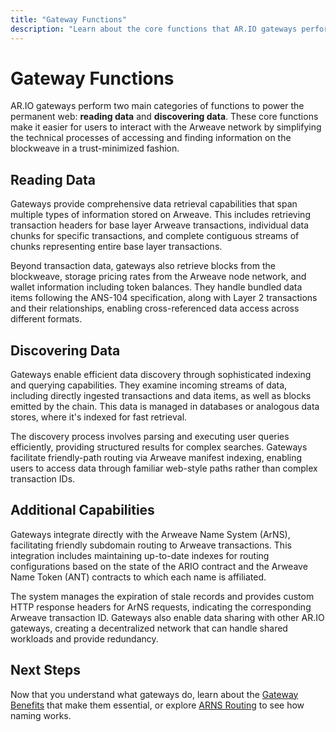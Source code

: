 ```yaml
---
title: "Gateway Functions"
description: "Learn about the core functions that AR.IO gateways perform: reading and discovering data on the permanent web"
---
```


# Gateway Functions

AR.IO gateways perform two main categories of functions to power the permanent web: **reading data** and **discovering data**. These core functions make it easier for users to interact with the Arweave network by simplifying the technical processes of accessing and finding information on the blockweave in a trust-minimized fashion.

## Reading Data

Gateways provide comprehensive data retrieval capabilities that span multiple types of information stored on Arweave. This includes retrieving transaction headers for base layer Arweave transactions, individual data chunks for specific transactions, and complete contiguous streams of chunks representing entire base layer transactions.

Beyond transaction data, gateways also retrieve blocks from the blockweave, storage pricing rates from the Arweave node network, and wallet information including token balances. They handle bundled data items following the ANS-104 specification, along with Layer 2 transactions and their relationships, enabling cross-referenced data access across different formats.

## Discovering Data

Gateways enable efficient data discovery through sophisticated indexing and querying capabilities. They examine incoming streams of data, including directly ingested transactions and data items, as well as blocks emitted by the chain. This data is managed in databases or analogous data stores, where it's indexed for fast retrieval.

The discovery process involves parsing and executing user queries efficiently, providing structured results for complex searches. Gateways facilitate friendly-path routing via Arweave manifest indexing, enabling users to access data through familiar web-style paths rather than complex transaction IDs.

## Additional Capabilities

Gateways integrate directly with the Arweave Name System (ArNS), facilitating friendly subdomain routing to Arweave transactions. This integration includes maintaining up-to-date indexes for routing configurations based on the state of the ARIO contract and the Arweave Name Token (ANT) contracts to which each name is affiliated.

The system manages the expiration of stale records and provides custom HTTP response headers for ArNS requests, indicating the corresponding Arweave transaction ID. Gateways also enable data sharing with other AR.IO gateways, creating a decentralized network that can handle shared workloads and provide redundancy.

## Next Steps

Now that you understand what gateways do, learn about the [Gateway Benefits](/learn/cloud/gateway-benefits) that make them essential, or explore [ARNS Routing](/learn/cloud/arns-routing) to see how naming works.
